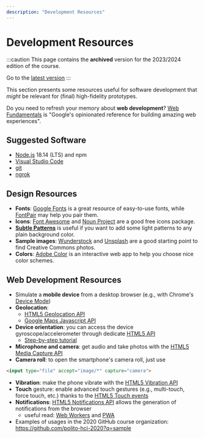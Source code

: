 ```yaml
---
description: "Development Resources"
---
```


# Development Resources

:::caution
This page contains the __archived__ version for the 2023/2024 edition of the course.

Go to the [latest version](/teaching/02jsk-hci)
::: 

This section presents some resources useful for software development that *might* be relevant for (final) high-fidelity prototypes.

Do you need to refresh your memory about **web development**? [Web Fundamentals](https://developers.google.com/web/fundamentals/) is "Google's opinionated reference for building amazing web experiences".


## Suggested Software

- [Node.js](https://nodejs.org/en/) 18.14 (LTS) and npm
- [Visual Studio Code](https://code.visualstudio.com/)
- [git](https://git-scm.com/)
- [ngrok](https://ngrok.com/download)


## Design Resources

- **Fonts**: [Google Fonts](https://fonts.google.com/) is a great resource of easy-to-use fonts, while [FontPair](https://fontpair.co/) may help you pair them.
- **Icons**: [Font Awesome](https://fontawesome.com/) and [Noun Project](https://thenounproject.com/) are a good free icons package.
- **[Subtle Patterns](https://www.toptal.com/designers/subtlepatterns/)** is useful if you want to add some light patterns to any plain background color.
- **Sample images**: [Wunderstock](https://wunderstock.com/) and [Unsplash](https://unsplash.com/) are a good starting point to find Creative Commons photos.
- **Colors**: [Adobe Color](https://color.adobe.com/) is an interactive web app to help you choose nice color schemes.


## Web Development Resources

- Simulate a **mobile device** from a desktop browser (e.g., with Chrome's [Device Mode](https://developers.google.com/web/tools/chrome-devtools/device-mode))
- **Geolocation**:
  - [HTML5 Geolocation API](https://developer.mozilla.org/en-US/docs/Web/API/Geolocation_API)
  - [Google Maps Javascript API](https://developers.google.com/maps/documentation/javascript/tutorial)
- **Device orientation**: you can access the device gyroscope/accelerometer through dedicate [HTML5 API](https://developer.mozilla.org/en-US/docs/Web/API/Detecting_device_orientation)
  - [Step-by-step tutorial](https://developers.google.com/web/fundamentals/native-hardware/device-orientation/)
- **Microphone and camera**: get audio and take photos with the [HTML5 Media Capture API](https://developer.mozilla.org/en-US/docs/Web/API/Media_Streams_API)
- **Camera roll**: to open the smartphone's camera roll, just use
```html
<input type="file" accept="image/*" capture="camera">
```
- **Vibration**: make the phone vibrate with the [HTML5 Vibration API](https://developer.mozilla.org/en-US/docs/Web/API/Vibration_API)
- **Touch** gesture: enable advanced touch gestures (e.g., multi-touch, force touch, etc.) thanks to the [HTML5 Touch events](https://developer.mozilla.org/en-US/docs/Web/API/Touch_events)
- **Notifications**: [HTML5 Notifications API](https://developer.mozilla.org/en-US/docs/Web/API/Notifications_API) allows the generation of notifications from the browser
  - useful read: [Web Workers](https://developer.mozilla.org/en-US/docs/Web/API/Web_Workers_API) and [PWA](https://developers.google.com/web/progressive-web-apps)
- Examples of usages in the 2020 GitHub course organization: https://github.com/polito-hci-2020?q=sample
